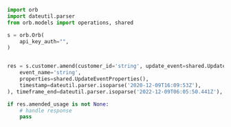 ```python AmendUsage.py
import orb
import dateutil.parser
from orb.models import operations, shared

s = orb.Orb(
    api_key_auth="",
)


res = s.customer.amend(customer_id='string', update_event=shared.UpdateEvent(
    event_name='string',
    properties=shared.UpdateEventProperties(),
    timestamp=dateutil.parser.isoparse('2020-12-09T16:09:53Z'),
), timeframe_end=dateutil.parser.isoparse('2022-12-09T06:05:50.441Z'), timeframe_start=dateutil.parser.isoparse('2022-02-25T21:33:04.651Z'))

if res.amended_usage is not None:
    # handle response
    pass
```
